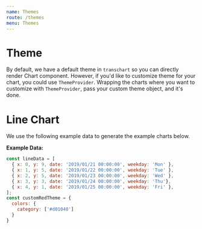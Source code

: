 ```yaml
---
name: Themes
route: /themes
menu: Themes
---
```



# Theme

By default, we have a default theme in `transchart` so you can directly render Chart component.
However, if you'd like to customize theme for your chart, you could use `ThemeProvider`.
Wrapping the charts where you want to customize with `ThemeProvider`, pass your custom theme object, and it's done.

# Line Chart

We use the following example data to generate the example charts below.

**Example Data:**

```js
const lineData = [
  { x: 0, y: 9, date: '2019/01/21 00:00:00', weekday: 'Mon' },
  { x: 1, y: 5, date: '2019/01/22 00:00:00', weekday: 'Tue' },
  { x: 2, y: 5, date: '2019/01/23 00:00:00', weekday: 'Wed' },
  { x: 3, y: 3, date: '2019/01/24 00:00:00', weekday: 'Thu'},
  { x: 4, y: 1, date: '2019/01/25 00:00:00', weekday: 'Fri' },
];
const customRedTheme = {
  colors: {
    category: ['#d01040']
  }
}
```

<Playground>
  <div style={{ width: '100%', height: '320px' }}>
    <ThemeProvider theme={customRedTheme}>
      <LineChart
        data={lineData}
        scaleX={{ type: 'linear' }}
        scaleY={{ type: 'linear' }}
        fieldsX={[{name: 'x'}]}
        fieldsY={[{name: 'y'}]}
      />
    </ThemeProvider>
  </div>
</Playground>

